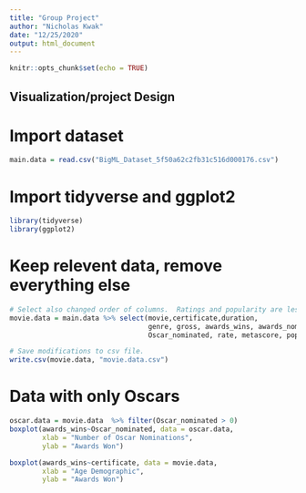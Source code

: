 ---
title: "Group Project"
author: "Nicholas Kwak"
date: "12/25/2020"
output: html_document
---

```{r setup, include=FALSE}
knitr::opts_chunk$set(echo = TRUE)
```
## Visualization/project Design
# Import dataset

```{r}
main.data = read.csv("BigML_Dataset_5f50a62c2fb31c516d000176.csv")
```

# Import tidyverse and ggplot2
```{r}
library(tidyverse)
library(ggplot2)
```

# Keep relevent data, remove everything else

```{r}
# Select also changed order of columns.  Ratings and popularity are less relevent for questions we asked.
movie.data = main.data %>% select(movie,certificate,duration,
                                  genre, gross, awards_wins, awards_nominations, 
                                  Oscar_nominated, rate, metascore, popularity)
```

```{r}
# Save modifications to csv file.
write.csv(movie.data, "movie.data.csv")

```

# Data with only Oscars
```{r}
oscar.data = movie.data  %>% filter(Oscar_nominated > 0)
boxplot(awards_wins~Oscar_nominated, data = oscar.data,
        xlab = "Number of Oscar Nominations",
        ylab = "Awards Won")
```


```{r}
boxplot(awards_wins~certificate, data = movie.data,
        xlab = "Age Demographic",
        ylab = "Awards Won")
```